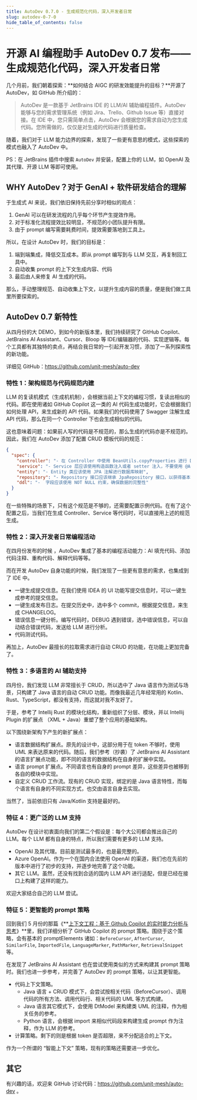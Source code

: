 ```yaml
---
title: AutoDev 0.7.0 - 生成规范化代码，深入开发者日常
slug: autodev-0-7-0
hide_table_of_contents: false
---
```


# 开源 AI 编程助手 AutoDev 0.7 发布—— 生成规范化代码，深入开发者日常

几个月前，我们朝着探索：**如何结合 AIGC 的研发效能提升的目标？**开源了 AutoDev，如 GitHub 所介绍的：

> AutoDev 是一款基于 JetBrains IDE 的 LLM/AI 辅助编程插件。AutoDev 能够与您的需求管理系统（例如 Jira、Trello、Github Issue 等）直接对接。在 IDE 中，您只需简单点击，AutoDev 会根据您的需求自动为您生成代码。您所需做的，仅仅是对生成的代码进行质量检查。

随着，我们对于 LLM 能力边界的探索，发现了一些更有意思的模式，这些探索的模式也融入了 AutoDev 中。

PS：在 JetBrains 插件中搜索 `AutoDev` 并安装，配置上你的 LLM，如 OpenAI 及其代理、开源 LLM 等即可使用。

## WHY AutoDev？对于 GenAI + 软件研发结合的理解

于生成式 AI 来说，我们依旧保持先前分享时相似的观点：

1. GenAI 可以在研发流程的几乎每个环节产生提效作用。
2. 对于标准化流程提效比较明显，不规范的小团队提升有限。
3. 由于  prompt 编写需要耗费时间，提效需要落地到工具上。

所以，在设计 AutoDev 时，我们的目标是：

1. 端到端集成，降低交互成本。即从 prompt 编写到与 LLM 交互，再复制回工具中。
2. 自动收集 prompt 的上下文生成内容、代码
3. 最后由人来修复 AI 生成的代码。

那么，手动整理规范、自动收集上下文，以提升生成内容的质量，便是我们做工具里所要探索的。

## AutoDev 0.7 新特性

从四月份的大 DEMO，到如今的新版本里，我们持续研究了 GitHub Copilot、JetBrains AI Assistant、Cursor、Bloop 等 IDE/编辑器的代码、实现逻辑等。每个工具都有其独特的卖点，再结合我日常的一引起开发习惯，添加了一系列探索性的新功能。

详细见 GitHub：https://github.com/unit-mesh/auto-dev

### 特性 1：架构规范与**代码规范内建**

LLM 的复读机模式（生成机机制），会根据当前上下文的编程习惯，复读出相似的代码。即在使用诸如 GitHub Copilot 这一类的 AI 代码生成功能时，它会根据我们如何处理 API，来生成新的 API 代码。如果我们的代码使用了 Swagger 注解生成 API 代码，那么在同一个 Controller 下也会生成相似的代码。

这也意味着问题：如果前人写的代码是不规范的，那么生成的代码亦是不规范的。因此，我们在 AutoDev 添加了配置 CRUD 模板代码的规范：

```json
{
  "spec": {
    "controller": "- 在 Controller 中使用 BeanUtils.copyProperties 进行 DTO 转换 Entity",
    "service": "- Service 层应该使用构造函数注入或者 setter 注入，不要使用 @Autowired 注解注入。",
    "entity": "- Entity 类应该使用 JPA 注解进行数据库映射",
    "repository": "- Repository 接口应该继承 JpaRepository 接口，以获得基本的 CRUD 操作",
    "ddl": "-  字段应该使用 NOT NULL 约束，确保数据的完整性"
  }
}
```

在一些特殊的场景下，只有这个规范是不够的，还需要配置示例代码。在有了这个配置之后，当我们在生成 Controller、Service 等代码时，可以直接用上述的规范生成。

### 特性 2：深入开发者日常编程活动

在四月份发布的时候 ，AutoDev 集成了基本的编程活动能力：AI 填充代码、添加代码注释、重构代码、解释代码等等。

而在开发 AutoDev 自身功能的时候，我们发现了一些更有意思的需求，也集成到了 IDE 中。

- 一键生成提交信息。在我们使用 IDEA 的 UI 功能写提交信息时，可以一键生成参考的提交信息。
- 一键生成发布日志。在提交历史中，选中多个 commit，根据提交信息，来生成 CHANGELOG。
- 错误信息一键分析。编写代码时，DEBUG 遇到错误，选中错误信息，可以自动结合错误代码，发送给 LLM 进行分析。
- 代码测试代码。

再加上，AutoDev 最擅长的拉取需求进行自动 CRUD 的功能，在功能上更加完备了。

### 特性 3：**多语言的 AI 辅助支持**

四月份，我们发现 LLM 非常擅长于 CRUD，所以选中了 Java 语言作为测试与场景，只构建了 Java 语言的自动 CRUD 功能。而像我最近几年经常用的 Kotlin、Rust、TypeScript，都没有支持，而这就对我不友好了。

于是，参考了 Intellij Rust 的模块化结构，重新组织了分层、模块，并以 Intellij Plugin 的扩展点 （XML + Java）重塑了整个应用的基础架构。

以下围绕新架构下产生的新扩展点：

- 语言数据结构扩展点。原先的设计中，这部分用于在 token 不够时，使用 UML 来表达原来的代码。随后，我们参考（抄袭）了 JetBrains AI Assistant 的语言扩展点功能，即不同的语言的数据结构在自身的扩展中实现。
- 语言 prompt 扩展点。不同语言也有自身的 prompt 差异，这些差异也被移到各自的模块中实现。
- 自定义 CRUD 工作流。现有的 CRUD 实现，绑定的是 Java 语言特性，而每个语言有自身的不同实现方式，也交由语言自身去实现。

当然了，当前依旧只有 Java/Kotlin 支持是最好的。

### 特征 4：更广泛的 LLM 支持

AutoDev 在设计初衷面向我们的第二个假设是：每个大公司都会推出自己的 LLM。每个 LLM 都有自身的特点，所以我们需要有更多的 LLM 支持。

- OpenAI 及其代理。目前是测试最多的，也是最完整的。
- Azure OpenAI。作为一个在国内合法使用 OpenAI 的渠道，我们也在先前的版本中进行了初步的支持，并逐步地完善了这个功能。
- 其它 LLM。虽然，还没有找到合适的国内 LLM API 进行适配，但是已经在接口上构建了这样的能力。

欢迎大家结合自己的 LLM 尝试。

### 特征 5：更智能的 prompt 策略

回到我们 5 月份的那篇《**[上下文工程：基于 Github Copilot 的实时能力分析与思考](https://www.phodal.com/blog/llm-context-engineering/)》**里，我们详细分析了 GitHub Copilot 的 prompt 策略。围绕于这个策略，会有基本的 promptElements 诸如：`BeforeCursor`, `AfterCursor`, `SimilarFile`, `ImportedFile`, `LanguageMarker`, `PathMarker`, `RetrievalSnippet` 等。

在发现了 JetBrains AI Assistant 也在尝试使用类似的方式来构建其 prompt 策略时。我们也进一步参考，并完善了 AutoDev 的 prompt 策略，以让其更智能。

- 代码上下文策略。
    - Java 语言 + CRUD 模式下，会尝试按相关代码（BeforeCursor）、调用代码的所有方法、调用代码行、相关代码的 UML 等方式构建。
    - Java 语言其它模式下，会使用 DtModel 来构建类 UML 的注释，作为相关任务的参考。
    - Python 语言，会根据 import 来相似代码段来构建生成 prompt 作为注释，作为 LLM 的参考。
- 计算策略。剩下的则是根据 token 是否超限，来不分配适合的上下文。

作为一个所谓的 “智能上下文” 策略，现有的策略还需要进一步优化。

## 其它

有兴趣的话，欢迎来 GitHub 讨论代码：https://github.com/unit-mesh/auto-dev 。
